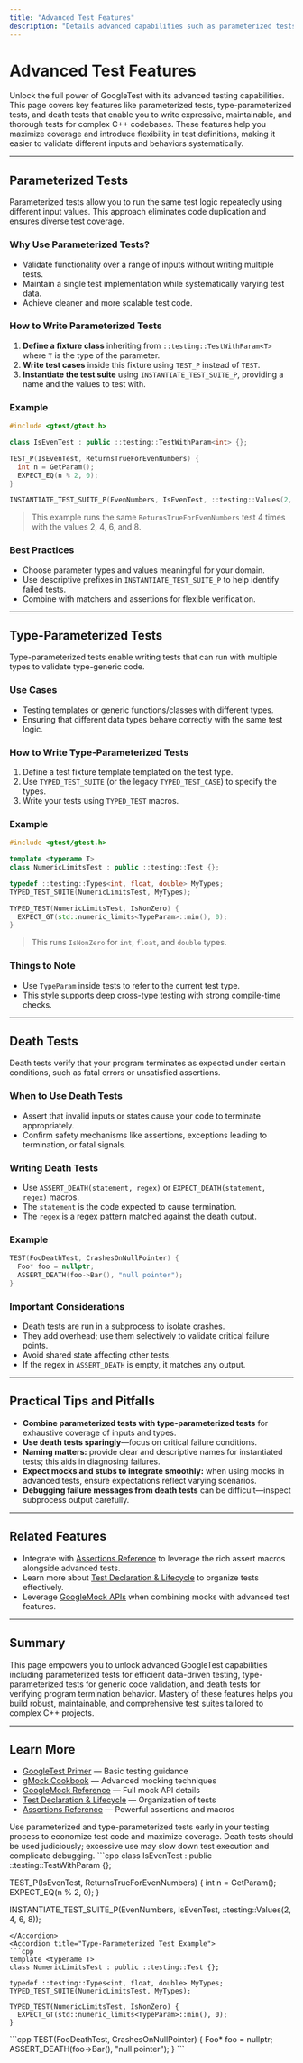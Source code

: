 ```yaml
---
title: "Advanced Test Features"
description: "Details advanced capabilities such as parameterized tests, type-parameterized tests, and death tests. Helps users unlock complex testing workflows and maximize coverage in their C++ projects."
---
```


# Advanced Test Features

Unlock the full power of GoogleTest with its advanced testing capabilities. This page covers key features like parameterized tests, type-parameterized tests, and death tests that enable you to write expressive, maintainable, and thorough tests for complex C++ codebases. These features help you maximize coverage and introduce flexibility in test definitions, making it easier to validate different inputs and behaviors systematically.

---

## Parameterized Tests

Parameterized tests allow you to run the same test logic repeatedly using different input values. This approach eliminates code duplication and ensures diverse test coverage.

### Why Use Parameterized Tests?
- Validate functionality over a range of inputs without writing multiple tests.
- Maintain a single test implementation while systematically varying test data.
- Achieve cleaner and more scalable test code.

### How to Write Parameterized Tests

1. **Define a fixture class** inheriting from `::testing::TestWithParam<T>` where `T` is the type of the parameter.
2. **Write test cases** inside this fixture using `TEST_P` instead of `TEST`.
3. **Instantiate the test suite** using `INSTANTIATE_TEST_SUITE_P`, providing a name and the values to test with.

### Example

```cpp
#include <gtest/gtest.h>

class IsEvenTest : public ::testing::TestWithParam<int> {};

TEST_P(IsEvenTest, ReturnsTrueForEvenNumbers) {
  int n = GetParam();
  EXPECT_EQ(n % 2, 0);
}

INSTANTIATE_TEST_SUITE_P(EvenNumbers, IsEvenTest, ::testing::Values(2, 4, 6, 8));
```

> This example runs the same `ReturnsTrueForEvenNumbers` test 4 times with the values 2, 4, 6, and 8.

### Best Practices
- Choose parameter types and values meaningful for your domain.
- Use descriptive prefixes in `INSTANTIATE_TEST_SUITE_P` to help identify failed tests.
- Combine with matchers and assertions for flexible verification.

---

## Type-Parameterized Tests

Type-parameterized tests enable writing tests that can run with multiple types to validate type-generic code.

### Use Cases
- Testing templates or generic functions/classes with different types.
- Ensuring that different data types behave correctly with the same test logic.

### How to Write Type-Parameterized Tests

1. Define a test fixture template templated on the test type.
2. Use `TYPED_TEST_SUITE` (or the legacy `TYPED_TEST_CASE`) to specify the types.
3. Write your tests using `TYPED_TEST` macros.

### Example

```cpp
#include <gtest/gtest.h>

template <typename T>
class NumericLimitsTest : public ::testing::Test {};

typedef ::testing::Types<int, float, double> MyTypes;
TYPED_TEST_SUITE(NumericLimitsTest, MyTypes);

TYPED_TEST(NumericLimitsTest, IsNonZero) {
  EXPECT_GT(std::numeric_limits<TypeParam>::min(), 0);
}
```

> This runs `IsNonZero` for `int`, `float`, and `double` types.

### Things to Note
- Use `TypeParam` inside tests to refer to the current test type.
- This style supports deep cross-type testing with strong compile-time checks.

---

## Death Tests

Death tests verify that your program terminates as expected under certain conditions, such as fatal errors or unsatisfied assertions.

### When to Use Death Tests
- Assert that invalid inputs or states cause your code to terminate appropriately.
- Confirm safety mechanisms like assertions, exceptions leading to termination, or fatal signals.

### Writing Death Tests
- Use `ASSERT_DEATH(statement, regex)` or `EXPECT_DEATH(statement, regex)` macros.
- The `statement` is the code expected to cause termination.
- The `regex` is a regex pattern matched against the death output.

### Example

```cpp
TEST(FooDeathTest, CrashesOnNullPointer) {
  Foo* foo = nullptr;
  ASSERT_DEATH(foo->Bar(), "null pointer");
}
```

### Important Considerations
- Death tests are run in a subprocess to isolate crashes.
- They add overhead; use them selectively to validate critical failure points.
- Avoid shared state affecting other tests.
- If the regex in `ASSERT_DEATH` is empty, it matches any output.

---

## Practical Tips and Pitfalls

- **Combine parameterized tests with type-parameterized tests** for exhaustive coverage of inputs and types.
- **Use death tests sparingly**—focus on critical failure conditions.
- **Naming matters:** provide clear and descriptive names for instantiated tests; this aids in diagnosing failures.
- **Expect mocks and stubs to integrate smoothly:** when using mocks in advanced tests, ensure expectations reflect varying scenarios.
- **Debugging failure messages from death tests** can be difficult—inspect subprocess output carefully.

---

## Related Features

- Integrate with [Assertions Reference](/api_reference/core_test_apis/assertions_reference) to leverage the rich assert macros alongside advanced tests.
- Learn more about [Test Declaration & Lifecycle](/api_reference/core_test_apis/test_declaration_lifecycle) to organize tests effectively.
- Leverage [GoogleMock APIs](/api_reference/mocking_apis/mock_object_basics) when combining mocks with advanced test features.

---

## Summary
This page empowers you to unlock advanced GoogleTest capabilities including parameterized tests for efficient data-driven testing, type-parameterized tests for generic code validation, and death tests for verifying program termination behavior. Mastery of these features helps you build robust, maintainable, and comprehensive test suites tailored to complex C++ projects.

---

## Learn More
- [GoogleTest Primer](primer.md) — Basic testing guidance
- [gMock Cookbook](gmock_cook_book.md) — Advanced mocking techniques
- [GoogleMock Reference](docs/reference/mocking.md) — Full mock API details
- [Test Declaration & Lifecycle](api_reference/core_test_apis/test_declaration_lifecycle.md) — Organization of tests
- [Assertions Reference](api_reference/core_test_apis/assertions_reference.md) — Powerful assertions and macros

<Tip>
Use parameterized and type-parameterized tests early in your testing process to economize test code and maximize coverage.
</Tip>

<Warning>
Death tests should be used judiciously; excessive use may slow down test execution and complicate debugging.
</Warning>

<AccordionGroup title="Advanced Test Features Examples">
<Accordion title="Parameterized Test Example">
```cpp
class IsEvenTest : public ::testing::TestWithParam<int> {};

TEST_P(IsEvenTest, ReturnsTrueForEvenNumbers) {
  int n = GetParam();
  EXPECT_EQ(n % 2, 0);
}

INSTANTIATE_TEST_SUITE_P(EvenNumbers, IsEvenTest, ::testing::Values(2, 4, 6, 8));
```
</Accordion>
<Accordion title="Type-Parameterized Test Example">
```cpp
template <typename T>
class NumericLimitsTest : public ::testing::Test {};

typedef ::testing::Types<int, float, double> MyTypes;
TYPED_TEST_SUITE(NumericLimitsTest, MyTypes);

TYPED_TEST(NumericLimitsTest, IsNonZero) {
  EXPECT_GT(std::numeric_limits<TypeParam>::min(), 0);
}
```
</Accordion>
<Accordion title="Death Test Example">
```cpp
TEST(FooDeathTest, CrashesOnNullPointer) {
  Foo* foo = nullptr;
  ASSERT_DEATH(foo->Bar(), "null pointer");
}
```
</Accordion>
</AccordionGroup>
